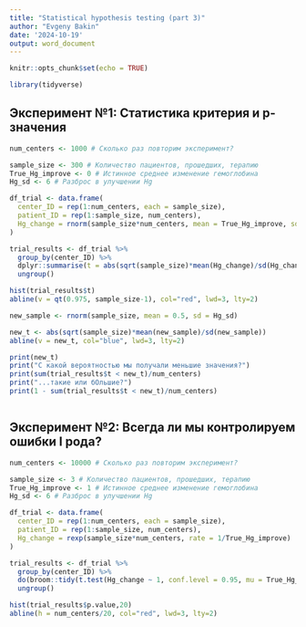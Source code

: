 ```yaml
---
title: "Statistical hypothesis testing (part 3)"
author: "Evgeny Bakin"
date: '2024-10-19'
output: word_document
---
```


```r
knitr::opts_chunk$set(echo = TRUE)

library(tidyverse)

```

## Эксперимент №1: Статистика критерия и p-значения

```r

num_centers <- 1000 # Сколько раз повторим эксперимент?

sample_size <- 300 # Количество пациентов, прошедших, терапию
True_Hg_improve <- 0 # Истинное среднее изменение гемоглобина
Hg_sd <- 6 # Разброс в улучшении Hg

df_trial <- data.frame(
  center_ID = rep(1:num_centers, each = sample_size),
  patient_ID = rep(1:sample_size, num_centers),
  Hg_change = rnorm(sample_size*num_centers, mean = True_Hg_improve, sd = Hg_sd)
)

trial_results <- df_trial %>% 
  group_by(center_ID) %>% 
  dplyr::summarise(t = abs(sqrt(sample_size)*mean(Hg_change)/sd(Hg_change))) %>% 
  ungroup()

hist(trial_results$t)
abline(v = qt(0.975, sample_size-1), col="red", lwd=3, lty=2)

new_sample <- rnorm(sample_size, mean = 0.5, sd = Hg_sd)

new_t <- abs(sqrt(sample_size)*mean(new_sample)/sd(new_sample))
abline(v = new_t, col="blue", lwd=3, lty=2)

print(new_t)
print("С какой вероятностью мы получали меньшие значения?")
print(sum(trial_results$t < new_t)/num_centers)
print("...такие или бОльшие?")
print(1 - sum(trial_results$t < new_t)/num_centers)



```
## Эксперимент №2: Всегда ли мы контролируем ошибки I рода?

```r

num_centers <- 10000 # Сколько раз повторим эксперимент?

sample_size <- 3 # Количество пациентов, прошедших, терапию
True_Hg_improve <- 1 # Истинное среднее изменение гемоглобина
Hg_sd <- 6 # Разброс в улучшении Hg

df_trial <- data.frame(
  center_ID = rep(1:num_centers, each = sample_size),
  patient_ID = rep(1:sample_size, num_centers),
  Hg_change = rexp(sample_size*num_centers, rate = 1/True_Hg_improve)
)

trial_results <- df_trial %>% 
  group_by(center_ID) %>% 
  do(broom::tidy(t.test(Hg_change ~ 1, conf.level = 0.95, mu = True_Hg_improve, data = .))) %>% 
  ungroup()

hist(trial_results$p.value,20)
abline(h = num_centers/20, col="red", lwd=3, lty=2)

```
